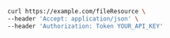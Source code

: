 ```bash showLineNumbers copy filename="Create File usage example"
curl https://example.com/fileResource \
--header 'Accept: application/json' \
--header 'Authorization: Token YOUR_API_KEY'
```
